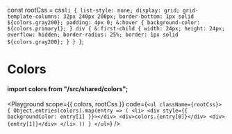 const rootCss = css`
    li {
      list-style: none;
      display: grid;
      grid-template-columns: 32px 240px 200px;
      border-bottom: 1px solid ${colors.gray200};
      padding: 4px 0;
      &:hover {
        background-color: ${colors.primary1};
      }
      div {
        &:first-child {
          width: 24px;
          height: 24px;
          overflow: hidden;
          border-radius: 25%;
          border: 1px solid ${colors.gray200};
        }
      }
    }
`;

# Colors

#### import colors from "/src/shared/colors";

<Playground
  scope={{ colors, rootCss }}
  code={`
    <ul className={rootCss}>
      {
        Object.entries(colors).map(entry => (
          <li>
            <div style={{ backgroundColor: entry[1] }}></div>
            <div>colors.{entry[0]}</div>
            <div>{entry[1]}</div>
          </li>
        ))
      }
    </ul>
  `}
/>

